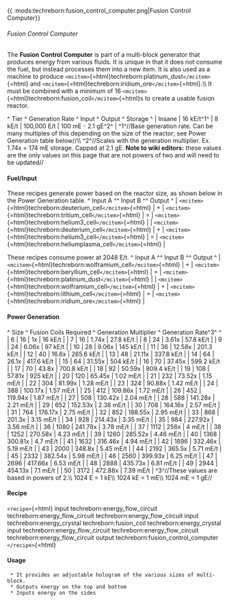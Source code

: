 {{ :mods:techreborn:fusion_control_computer.png|Fusion
Control Computer}}

###### Fusion Control Computer

The **Fusion Control Computer** is part of a multi-block generator
that produces energy from various fluids. It is unique in that it does
not consume the fuel, but instead processes them into a new item. It is
also used as a machine to produce
`<mcitem>`{=html}techreborn:platinum_dust`</mcitem>`{=html} and
`<mcitem>`{=html}techreborn:iridium_ore`</mcitem>`{=html}.\\\\ It must
be combined with a minimum of 16
`<mcitem>`{=html}techreborn:fusion_coil`</mcitem>`{=html}s to create a
usable fusion reactor.

\^ Tier \^ Generation Rate \^ Input \^ Output \^ Storage \^ \| Insane \|
16 kE/t^1^ \| 8 kE/t \| 100,000 E/t \| 100 mE - 2.1 gE^2^ \| ^1^//Base
generation rate. Can be many multiples of this depending on the size of
the reactor; see Power Generation table below//\\\\ ^2^//Scales with the
generation multiplier. Ex. 1.74x = 174 mE storage. Capped at 2.1 gE.
**Note to wiki editors:** these values are the only values on this
page that are not powers of two and will need to be updated//

#### Fuel/Input

These recipes generate power based on the reactor size, as shown below
in the Power Generation table. \^ Input A \^\^ Input B \^\^ Output \^ \|
`<mcitem>`{=html}techreborn:deuterium_cell`</mcitem>`{=html} \| + \|
`<mcitem>`{=html}techreborn:tritium_cell`</mcitem>`{=html} \| = \|
`<mcitem>`{=html}techreborn:helium3_cell`</mcitem>`{=html} \| \|
`<mcitem>`{=html}techreborn:deuterium_cell`</mcitem>`{=html} \| + \|
`<mcitem>`{=html}techreborn:helium3_cell`</mcitem>`{=html} \| = \|
`<mcitem>`{=html}techreborn:heliumplasma_cell`</mcitem>`{=html} \|

These recipes consume power at 2048 E/t. \^ Input A \^\^ Input B \^\^
Output \^ \|
`<mcitem>`{=html}techreborn:wolframium_cell`</mcitem>`{=html} \| + \|
`<mcitem>`{=html}techreborn:beryllium_cell`</mcitem>`{=html} \| = \|
`<mcitem>`{=html}techreborn:platinum_dust`</mcitem>`{=html} \| \|
`<mcitem>`{=html}techreborn:wolframium_cell`</mcitem>`{=html} \| + \|
`<mcitem>`{=html}techreborn:lithium_cell`</mcitem>`{=html} \| = \|
`<mcitem>`{=html}techreborn:iridium_ore`</mcitem>`{=html} \|

#### Power Generation

\^ Size \^ Fusion Coils Required \^ Generation Multiplier \^ Generation
Rate^3^ \^ \| 6 \| 16 \| 1x \| 16 kE/t \| \| 7 \| 16 \| 1.74x \| 27.8
kE/t \| \| 8 \| 24 \| 3.61x \| 57.8 kE/t \| \| 9 \| 24 \| 6.06x \| 97
kE/t \| \| 10 \| 28 \| 9.06x \| 145 kE/t \| \| 11 \| 36 \| 12.58x \|
201.3 kE/t \| \| 12 \| 40 \| 16.6x \| 265.6 kE/t \| \| 13 \| 48 \|
21.11x \| 337.8 kE/t \| \| 14 \| 64 \| 26.1x \| 417.6 kE/t \| \| 15 \|
64 \| 31.55x \| 504 kE/t \| \| 16 \| 70 \| 37.45x \| 599.2 kE/t \| \| 17
\| 70 \| 43.8x \| 700.8 kE/t \| \| 18 \| 92 \| 50.59x \| 809.4 kE/t \|
\| 19 \| 108 \| 57.81x \| 925 kE/t \| \| 20 \| 120 \| 65.45x \| 1.02
mE/t \| \| 21 \| 232 \| 73.52x \| 1.15 mE/t \| \| 22 \| 304 \| 81.99x \|
1.28 mE/t \| \| 23 \| 324 \| 90.88x \| 1.42 mE/t \| \| 24 \| 388 \|
100.17x \| 1.57 mE/t \| \| 25 \| 412 \| 109.86x \| 1.72 mE/t \| \| 26 \|
452 \| 119.94x \| 1.87 mE/t \| \| 27 \| 508 \| 130.42x \| 2.04 mE/t \|
\| 28 \| 588 \| 141.28x \| 2.21 mE/t \| \| 29 \| 652 \| 152.53x \| 2.38
mE/t \| \| 30 \| 708 \| 164.16x \| 2.57 mE/t \| \| 31 \| 764 \| 176.17x
\| 2.75 mE/t \| \| 32 \| 852 \| 188.55x \| 2.95 mE/t \| \| 33 \| 868 \|
201.3x \| 3.15 mE/t \| \| 34 \| 928 \| 214.43x \| 3.35 mE/t \| \| 35 \|
984 \| 227.92x \| 3.56 mE/t \| \| 36 \| 1080 \| 241.78x \| 3.78 mE/t \|
\| 37 \| 1112 \| 256x \| 4 mE/t \| \| 38 \| 1252 \| 270.58x \| 4.23 mE/t
\| \| 39 \| 1260 \| 285.52x \| 4.46 mE/t \| \| 40 \| 1368 \| 300.81x \|
4.7 mE/t \| \| 41 \| 1632 \| 316.46x \| 4.94 mE/t \| \| 42 \| 1896 \|
332.46x \| 5.19 mE/t \| \| 43 \| 2000 \| 348.8x \| 5.45 mE/t \| \| 44 \|
2192 \| 365.5x \| 5.71 mE/t \| \| 45 \| 2332 \| 382.54x \| 5.98 mE/t \|
\| 46 \| 2560 \| 399.93x \| 6.25 mE/t \| \| 47 \| 2696 \| 417.66x \|
6.53 mE/t \| \| 48 \| 2888 \| 435.73x \| 6.81 mE/t \| \| 49 \| 2944 \|
454.13x \| 7.1 mE/t \| \| 50 \| 3172 \| 472.88x \| 7.39 mE/t \|
^3^//These values are based in powers of 2.\\\\ 1024 E = 1 kE\\\\ 1024
kE = 1 mE\\\\ 1024 mE = 1 gE//

#### Recipe

`<recipe>`{=html} input techreborn:energy_flow_circuit
techreborn:energy_flow_circuit techreborn:energy_flow_circuit input
techreborn:energy_crystal techreborn:fusion_coil
techreborn:energy_crystal input techreborn:energy_flow_circuit
techreborn:energy_flow_circuit techreborn:energy_flow_circuit output
techreborn:fusion_control_computer `</recipe>`{=html}

#### Usage

` * It provides an adjustable hologram of the various sizes of multi-block.`\
` * Outputs energy on the top and bottom`\
` * Inputs energy on the sides`
